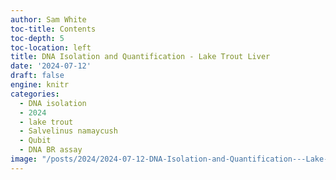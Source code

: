 ```yaml
---
author: Sam White
toc-title: Contents
toc-depth: 5
toc-location: left
title: DNA Isolation and Quantification - Lake Trout Liver
date: '2024-07-12'
draft: false
engine: knitr
categories: 
  - DNA isolation
  - 2024
  - lake trout
  - Salvelinus namaycush
  - Qubit
  - DNA BR assay
image: "/posts/2024/2024-07-12-DNA-Isolation-and-Quantification---Lake-Trout-Liver/20240712-snam-gDNA-box-01.jpg"
---
```

